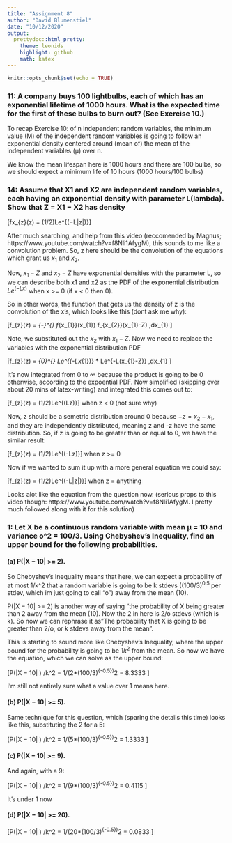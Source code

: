 ---
title: "Assignment 8"
author: "David Blumenstiel"
date: "10/12/2020"
output:
  prettydoc::html_pretty:
    theme: leonids
    highlight: github
    math: katex
---

```{r setup, include=FALSE}
knitr::opts_chunk$set(echo = TRUE)
```

### 11: A company buys 100 lightbulbs, each of which has an exponential lifetime of 1000 hours. What is the expected time for the first of these bulbs to burn out? (See Exercise 10.)

To recap Exercise 10: of n independent random variables, the minimum value (M) of the independent random variables is going to follow an exponential density centered around (mean of) the mean of the independent variables (μ) over n.  

We know the mean lifespan here is 1000 hours and there are 100 bulbs, so we should expect a minimum life of 10 hours (1000 hours/100 bulbs)


### 14: Assume that X1 and X2 are independent random variables, each having an exponential density with parameter L(lambda). Show that Z = X1 − X2 has density 

\[fx_{z}(z) = (1/2)Le^{(−L|z|)}\]

After much searching, and help from this video (reccomended by Magnus; https://www.youtube.com/watch?v=f8Nli1AfygM), this sounds to me like a convolution problem. So, z here should be the convolution of the equations which grant us $x_{1}$ and $x_{2}$.

Now, $x_{1}-Z$ and $x_{2}-Z$ have exponential densities with the parameter L, so we can describe both x1 and x2 as the PDF of the exponential distribution $Le^{(-Lx)}$ when x >= 0 (if x < 0 then 0).

So in other words, the function that gets us the density of z is the convolution of the x's, which looks like this (dont ask me why):

\[f_{z}(z) =  \int_{-\infty}^{\infty} f_{x_{1}}(x_{1}) f_{x_{2}}(x_{1}-Z) \,dx_{1} \]

Note, we substituted out the $x_{2}$ with $x_{1}-Z$.  Now we need to replace the variables with the exponential distribution PDF

\[f_{z}(z) =  \int_{0}^{\infty} Le^{(-Lx_{1})} * Le^{-L(x_{1}-Z)} \,dx_{1} \]

It's now integrated from 0 to $\infty$ because the product is going to be 0 otherwise, according to the expoential PDF.  Now simplified (skipping over about 20 mins of latex-writing) and integrated this comes out to:

\[f_{z}(z) = (1/2)Le^{(Lz)}\] when z < 0 (not sure why) 

Now, z should be a semetric distribution around 0 because $-z =x_{2}-x_{1}$, and they are independently distributed, meaning z and -z have the same distribution.  So, if z is going to be greater than or equal to 0, we have the similar result: 

\[f_{z}(z) = (1/2)Le^{(-Lz)}\] when z >= 0

Now if we wanted to sum it up with a more general equation we could say:

\[f_{z}(z) = (1/2)Le^{(-L|z|)}\] when z = anything

Looks alot like the equation from the question now. (serious props to this video though: https://www.youtube.com/watch?v=f8Nli1AfygM.  I pretty much followed along with it for this solution)


### 1: Let X be a continuous random variable with mean μ = 10 and variance o^2 = 100/3. Using Chebyshev’s Inequality, find an upper bound for the following probabilities.

#### (a) P(|X − 10| >= 2).

So Chebyshev’s Inequality means that here, we can expect a probability of at most 1/k^2 that a random variable is going to be k stdevs ($(100/3)^{0.5}$ per stdev, which im just going to call "o") away from the mean (10).

P(|X − 10| >= 2) is another way of saying "the probability of X being greater than 2 away from the mean (10).  Now the 2 in here is 2/o stdevs (which is k).  So now we can rephrase it as  "The probability that X is going to be greater than 2/o, or k stdevs away from the mean".

This is starting to sound more like Chebyshev’s Inequality, where the upper bound for the probability is going to be $1k^2$ from the mean.  So now we have the equation, which we can solve as the upper bound:

\[P(|X − 10| \geq 2) \leq 1/k^2 = 1/(2*(100/3)^{-0.5})^2 = 8.3333 \]

I'm still not entirely sure what a value over 1 means here.

#### (b) P(|X − 10| >= 5).

Same technique for this question, which (sparing the details this time) looks like this, substituting the 2 for a 5:

\[P(|X − 10| \geq 5) \leq 1/k^2 = 1/(5*(100/3)^{-0.5})^2 = 1.3333 \]

#### (c) P(|X − 10| >= 9).

And again, with a 9:

\[P(|X − 10| \geq 9) \leq 1/k^2 = 1/(9*(100/3)^{-0.5})^2 = 0.4115 \]

It's under 1 now

#### (d) P(|X − 10| >= 20).

\[P(|X − 10| \geq 20) \leq 1/k^2 = 1/(20*(100/3)^{-0.5})^2 = 0.0833 \]

